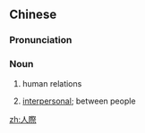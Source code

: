 {{also|人际}}
==Chinese==
{{zh-forms|s=人际}}

===Pronunciation===
{{zh-pron
|m=rénjì
|cat=n
}}

===Noun===
{{zh-noun}}

# human relations
# {{lb|zh|attributive}} [[interpersonal]]; between people

[[zh:人際]]
